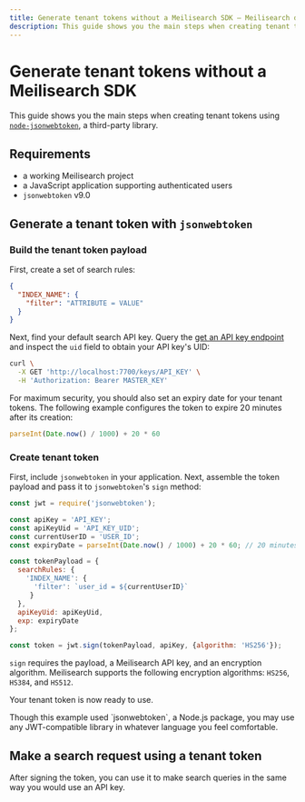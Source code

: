 ```yaml
---
title: Generate tenant tokens without a Meilisearch SDK — Meilisearch documentation
description: This guide shows you the main steps when creating tenant tokens without using Meilisearch's official SDKs.
---
```


# Generate tenant tokens without a Meilisearch SDK

This guide shows you the main steps when creating tenant tokens using [`node-jsonwebtoken`](https://www.npmjs.com/package/jsonwebtoken), a third-party library.

## Requirements

- a working Meilisearch project
- a JavaScript application supporting authenticated users
- `jsonwebtoken` v9.0

## Generate a tenant token with `jsonwebtoken`

### Build the tenant token payload

First, create a set of search rules:

```json
{
  "INDEX_NAME": {
    "filter": "ATTRIBUTE = VALUE"
  }
}
```

Next, find your default search API key. Query the [get an API key endpoint](/reference/api/keys#get-one-key) and inspect the `uid`  field to obtain your API key's UID:

```sh
curl \
  -X GET 'http://localhost:7700/keys/API_KEY' \
  -H 'Authorization: Bearer MASTER_KEY'
```

For maximum security, you should also set an expiry date for your tenant tokens. The following example configures the token to expire 20 minutes after its creation:

```js
parseInt(Date.now() / 1000) + 20 * 60
```

### Create tenant token

First, include `jsonwebtoken` in your application. Next, assemble the token payload and pass it to `jsonwebtoken`'s `sign` method:

```js
const jwt = require('jsonwebtoken');

const apiKey = 'API_KEY';
const apiKeyUid = 'API_KEY_UID';
const currentUserID = 'USER_ID';
const expiryDate = parseInt(Date.now() / 1000) + 20 * 60; // 20 minutes

const tokenPayload = {
  searchRules: {
    'INDEX_NAME': {
      'filter': `user_id = ${currentUserID}`
     }
  },
  apiKeyUid: apiKeyUid,
  exp: expiryDate
};

const token = jwt.sign(tokenPayload, apiKey, {algorithm: 'HS256'});
```

`sign` requires the payload, a Meilisearch API key, and an encryption algorithm. Meilisearch supports the following encryption algorithms: `HS256`, `HS384`, and `HS512`.

Your tenant token is now ready to use.

<Capsule intent="note" title="Using other libraries">
Though this example used `jsonwebtoken`, a Node.js package, you may use any JWT-compatible library in whatever language you feel comfortable.
</Capsule>

## Make a search request using a tenant token

After signing the token, you can use it to make search queries in the same way you would use an API key.

<CodeSamples id="tenant_token_guide_search_no_sdk_1" />

